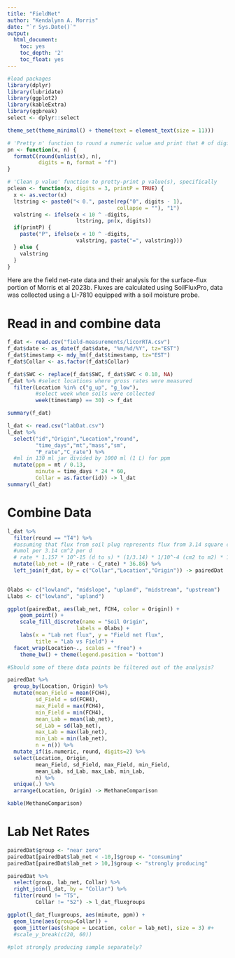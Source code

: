 ```yaml
---
title: "FieldNet"
author: "Kendalynn A. Morris"
date: "`r Sys.Date()`"
output:
  html_document:
    toc: yes
    toc_depth: '2'
    toc_float: yes
---
```


```r
#load packages
library(dplyr)
library(lubridate)
library(ggplot2)
library(kableExtra)
library(ggbreak)
select <- dplyr::select

theme_set(theme_minimal() + theme(text = element_text(size = 11)))

# 'Pretty n' function to round a numeric value and print that # of digits 
pn <- function(x, n) {
  formatC(round(unlist(x), n),
          digits = n, format = "f")
}

# 'Clean p value' function to pretty-print p value(s), specifically
pclean <- function(x, digits = 3, printP = TRUE) {
  x <- as.vector(x)
  ltstring <- paste0("< 0.", paste(rep("0", digits - 1), 
                                   collapse = ""), "1")
  valstring <- ifelse(x < 10 ^ -digits, 
                      ltstring, pn(x, digits))
  if(printP) {
    paste("P", ifelse(x < 10 ^ -digits, 
                      valstring, paste("=", valstring)))
  } else {
    valstring
  }
}
```

Here are the field net-rate data and their analysis for the surface-flux portion of Morris et al 2023b. Fluxes are calculated using SoilFluxPro, data was collected using a LI-7810 equipped with a soil moisture probe.  

# Read in and combine data

```r
f_dat <- read.csv("field-measurements/licorRTA.csv")
f_dat$date <- as_date(f_dat$date, "%m/%d/%Y", tz="EST")
f_dat$timestamp <- mdy_hm(f_dat$timestamp, tz="EST")
f_dat$Collar <- as.factor(f_dat$Collar)

f_dat$SWC <- replace(f_dat$SWC, f_dat$SWC < 0.10, NA)
f_dat %>% #select locations where gross rates were measured
  filter(Location %in% c("g_up", "g_low"),
         #select week when soils were collected
         week(timestamp) == 30) -> f_dat

summary(f_dat)
```

```r
l_dat <- read.csv("labDat.csv")
l_dat %>%
  select("id","Origin","Location","round",
         "time_days","mt","mass","sm",
         "P_rate","C_rate") %>%
  #ml in 130 ml jar divided by 1000 ml (1 L) for ppm
  mutate(ppm = mt / 0.13,
         minute = time_days * 24 * 60,
         Collar = as.factor(id)) -> l_dat
summary(l_dat)
```

# Combine Data

```r

l_dat %>%
  filter(round == "T4") %>%
  #assuming that flux from soil plug represents flux from 3.14 square centimeters
  #umol per 3.14 cm^2 per d
  # rate * 1.157 * 10^-15 (d to s) * (1/3.14) * 1/10^-4 (cm2 to m2) * 1000 (umol to nmol) = 36.86 
  mutate(lab_net = (P_rate - C_rate) * 36.86) %>%
  left_join(f_dat, by = c("Collar","Location","Origin")) -> pairedDat 
  

Olabs <- c("lowland", "midslope", "upland", "midstream", "upstream")
Llabs <- c("lowland", "upland")
```

```r

ggplot(pairedDat, aes(lab_net, FCH4, color = Origin)) +
    geom_point() +
    scale_fill_discrete(name = "Soil Origin",
                      labels = Olabs) +
    labs(x = "Lab net flux", y = "Field net flux",
         title = "Lab vs Field") +
  facet_wrap(Location~., scales = "free") +
    theme_bw() + theme(legend.position = "bottom")

#Should some of these data points be filtered out of the analysis?

pairedDat %>%
  group_by(Location, Origin) %>%
  mutate(mean_Field = mean(FCH4),
         sd_Field = sd(FCH4),
         max_Field = max(FCH4),
         min_Field = min(FCH4),
         mean_Lab = mean(lab_net),
         sd_Lab = sd(lab_net),
         max_Lab = max(lab_net),
         min_Lab = min(lab_net),
         n = n()) %>%
  mutate_if(is.numeric, round, digits=2) %>%
  select(Location, Origin,
         mean_Field, sd_Field, max_Field, min_Field,
         mean_Lab, sd_Lab, max_Lab, min_Lab,
         n) %>%
  unique(.) %>%
  arrange(Location, Origin) -> MethaneComparison

kable(MethaneComparison)

```

# Lab Net Rates

```r

pairedDat$group <- "near zero"
pairedDat[pairedDat$lab_net < -10,]$group <- "consuming"
pairedDat[pairedDat$lab_net > 10,]$group <- "strongly producing"

pairedDat %>%
  select(group, lab_net, Collar) %>%
  right_join(l_dat, by = "Collar") %>%
  filter(round != "T5",
         Collar != "52") -> l_dat_fluxgroups

ggplot(l_dat_fluxgroups, aes(minute, ppm)) +
  geom_line(aes(group=Collar)) +
  geom_jitter(aes(shape = Location, color = lab_net), size = 3) #+
  #scale_y_break(c(20, 60))
  
#plot strongly producing sample separately?

```

